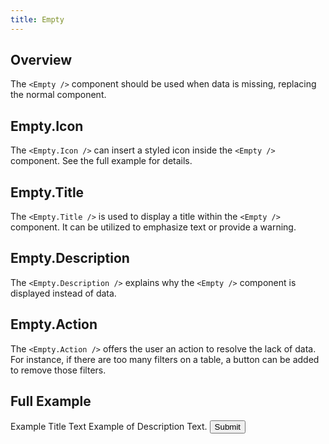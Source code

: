 ```yaml
---
title: Empty
---
```


## Overview

The `<Empty />` component should be used when data is missing, replacing the normal component.

## Empty.Icon

The `<Empty.Icon />` can insert a styled icon inside the `<Empty />` component. See the full example for details.

## Empty.Title

The `<Empty.Title />` is used to display a title within the `<Empty />` component. It can be utilized to emphasize text or provide a warning. 

## Empty.Description

The `<Empty.Description />` explains why the `<Empty />` component is displayed instead of data.

## Empty.Action

The `<Empty.Action />` offers the user an action to resolve the lack of data. For instance, if there are too many filters on a table, a button can be added to remove those filters.

## Full Example

<RenderComponentWithSnippet>
  <Row>
    <Empty>
      <Empty.Icon>
        <ShieldCheck className="size-9"/>
      </Empty.Icon>
      <Empty.Title>Example Title Text</Empty.Title>
      <Empty.Description>Example of Description Text.</Empty.Description>
      <Empty.Actions>
        <Button>
            <BookBookmark /> 
            Submit
        </Button>
      </Empty.Actions>
    </Empty>
  </Row>
</RenderComponentWithSnippet>
